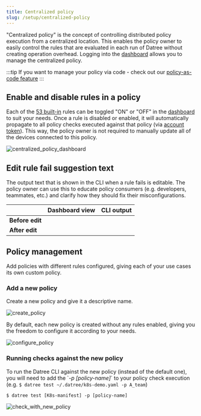 ```yaml
---
title: Centralized policy
slug: /setup/centralized-policy
---
```


"Centralized policy" is the concept of controlling distributed policy execution from a centralized location. This enables the policy owner to easily control the rules that are evaluated in each run of Datree without creating operation overhead. Logging into the [dashboard](https://app.datree.io) allows you to manage the centralized policy.

:::tip 
If you want to manage your policy via code - check out our [policy-as-code feature](https://hub.datree.io/setup/policy-as-code)
:::

## Enable and disable rules in a policy

Each of the [53 built-in](/built-in-rules) rules can be toggled "ON" or "OFF" in the [dashboard](https://app.datree.io) to suit your needs. Once a rule is disabled or enabled, it will automatically propagate to all policy checks executed against that policy (via [account token](/setup/account-token)). This way, the policy owner is not required to manually update all of the devices connected to this policy.

![centralized_policy_dashboard](/img/setup/centralized-policy/1.png)

## Edit rule fail suggestion text

The output text that is shown in the CLI when a rule fails is editable. The policy owner can use this to educate policy consumers (e.g. developers, teammates, etc.) and clarify how they should fix their misconfigurations.

|                    |                    **Dashboard view**                    |                      **CLI output**                      |
| ------------------ | :------------------------------------------------------: | :------------------------------------------------------: |
|  **Before edit**   | <img src='/img/setup/centralized-policy/2.png' alt='' /> | <img src='/img/setup/centralized-policy/3.png' alt='' /> |
|  **After edit**    | <img src='/img/setup/centralized-policy/4.png' alt='' /> | <img src='/img/setup/centralized-policy/5.png' alt='' /> |

## Policy management

Add policies with different rules configured, giving each of your use cases its own custom policy.

### Add a new policy

Create a new policy and give it a descriptive name.

![create_policy](/img/setup/centralized-policy/6.png)

By default, each new policy is created without any rules enabled, giving you the freedom to configure it according to your needs.

![configure_policy](/img/setup/centralized-policy/7.png)

### Running checks against the new policy

To run the Datree CLI against the new policy (instead of the default one), you will need to add the \`_-p \[policy-name]_\` to your policy check execution (e.g. `$ datree test ~/.datree/k8s-demo.yaml -p A_team`)

```terminal
$ datree test [K8s-manifest] -p [policy-name]
```

![check_with_new_policy](/img/setup/centralized-policy/8.png)

